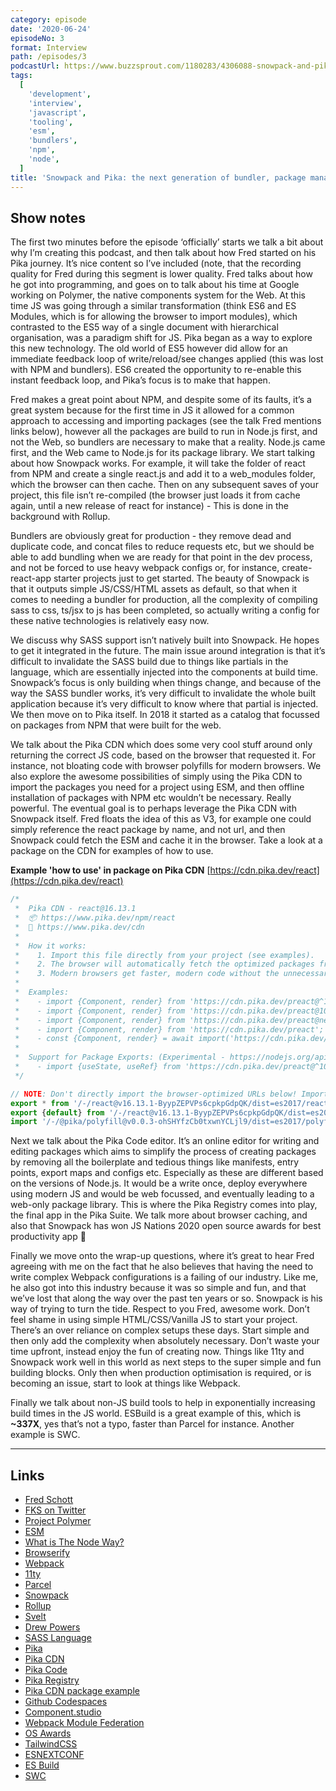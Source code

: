 ```yaml
---
category: episode
date: '2020-06-24'
episodeNo: 3
format: Interview
path: /episodes/3
podcastUrl: https://www.buzzsprout.com/1180283/4306088-snowpack-and-pika-the-next-generation-of-bundler-package-manager-and-cdn-for-the-modern-web-with-fred-k-schott.mp3
tags:
  [
    'development',
    'interview',
    'javascript',
    'tooling',
    'esm',
    'bundlers',
    'npm',
    'node',
  ]
title: 'Snowpack and Pika: the next generation of bundler, package manager and CDN for the modern Web with Fred K Schott'
---
```


## Show notes

The first two minutes before the episode ‘officially’ starts we talk a bit about why I’m creating this podcast, and then talk about how Fred started on his Pika journey. It’s nice content so I’ve included (note, that the recording quality for Fred during this segment is lower quality.
Fred talks about how he got into programming, and goes on to talk about his time at Google working on Polymer, the native components system for the Web. At this time JS was going through a similar transformation (think ES6 and ES Modules, which is for allowing the browser to import modules), which contrasted to the ES5 way of a single document with hierarchical organisation, was a paradigm shift for JS. Pika began as a way to explore this new technology. The old world of ES5 however did allow for an immediate feedback loop of write/reload/see changes applied (this was lost with NPM and bundlers). ES6 created the opportunity to re-enable this instant feedback loop, and Pika’s focus is to make that happen.

Fred makes a great point about NPM, and despite some of its faults, it’s a great system because for the first time in JS it allowed for a common approach to accessing and importing packages (see the talk Fred mentions links below), however all the packages are build to run in Node.js first, and not the Web, so bundlers are necessary to make that a reality. Node.js came first, and the Web came to Node.js for its package library.
We start talking about how Snowpack works. For example, it will take the folder of react from NPM and create a single react.js and add it to a web_modules folder, which the browser can then cache. Then on any subsequent saves of your project, this file isn’t re-compiled (the browser just loads it from cache again, until a new release of react for instance) - This is done in the background with Rollup.

Bundlers are obviously great for production - they remove dead and duplicate code, and concat files to reduce requests etc, but we should be able to add bundling when we are ready for that point in the dev process, and not be forced to use heavy webpack configs or, for instance, create-react-app starter projects just to get started.
The beauty of Snowpack is that it outputs simple JS/CSS/HTML assets as default, so that when it comes to needing a bundler for production, all the complexity of compiling sass to css, ts/jsx to js has been completed, so actually writing a config for these native technologies is relatively easy now.

We discuss why SASS support isn’t natively built into Snowpack. He hopes to get it integrated in the future. The main issue around integration is that it’s difficult to invalidate the SASS build due to things like partials in the language, which are essentially injected into the components at build time. Snowpack’s focus is only building when things change, and because of the way the SASS bundler works, it’s very difficult to invalidate the whole built application because it’s very difficult to know where that partial is injected.
We then move on to Pika itself. In 2018 it started as a catalog that focussed on packages from NPM that were built for the web.

We talk about the Pika CDN which does some very cool stuff around only returning the correct JS code, based on the browser that requested it. For instance, not bloating code with browser polyfills for modern browsers. We also explore the awesome possibilities of simply using the Pika CDN to import the packages you need for a project using ESM, and then offline installation of packages with NPM etc wouldn’t be necessary. Really powerful. The eventual goal is to perhaps leverage the Pika CDN with Snowpack itself. Fred floats the idea of this as V3, for example one could simply reference the react package by name, and not url, and then Snowpack could fetch the ESM and cache it in the browser. Take a look at a package on the CDN for examples of how to use.

**Example 'how to use' in package on Pika CDN**
[https://cdn.pika.dev/react](https://cdn.pika.dev/react)

```js
/*
 *  Pika CDN - react@16.13.1
 *  📦 https://www.pika.dev/npm/react
 *  💁 https://www.pika.dev/cdn
 *
 *  How it works:
 *    1. Import this file directly from your project (see examples).
 *    2. The browser will automatically fetch the optimized packages from the export statements below.
 *    3. Modern browsers get faster, modern code without the unnecessary transpilation & polyfills.
 *
 *  Examples:
 *    - import {Component, render} from 'https://cdn.pika.dev/preact@^10.0.0';
 *    - import {Component, render} from 'https://cdn.pika.dev/preact@10.0.2';
 *    - import {Component, render} from 'https://cdn.pika.dev/preact@next';
 *    - import {Component, render} from 'https://cdn.pika.dev/preact';
 *    - const {Component, render} = await import('https://cdn.pika.dev/preact@^10.0.0');
 *
 *  Support for Package Exports: (Experimental - https://nodejs.org/api/esm.html#esm_package_exports)
 *    - import {useState, useRef} from 'https://cdn.pika.dev/preact@^10.0.0/hooks';
 */

// NOTE: Don't directly import the browser-optimized URLs below! Import the current file/URL instead.
export * from '/-/react@v16.13.1-ByypZEPVPs6cpkpGdpQK/dist=es2017/react.js';
export {default} from '/-/react@v16.13.1-ByypZEPVPs6cpkpGdpQK/dist=es2017/react.js';
import '/-/@pika/polyfill@v0.0.3-ohSHYfzCb0txwnYCLjl9/dist=es2017/polyfill.js';
```

Next we talk about the Pika Code editor. It’s an online editor for writing and editing packages which aims to simplify the process of creating packages by removing all the boilerplate and tedious things like manifests, entry points, export maps and configs etc. Especially as these are different based on the versions of Node.js. It would be a write once, deploy everywhere using modern JS and would be web focussed, and eventually leading to a web-only package library. This is where the Pika Registry comes into play, the final app in the Pika Suite.
We talk more about browser caching, and also that Snowpack has won JS Nations 2020 open source awards for best productivity app 🎉

Finally we move onto the wrap-up questions, where it’s great to hear Fred agreeing with me on the fact that he also believes that having the need to write complex Webpack configurations is a failing of our industry. Like me, he also got into this industry because it was so simple and fun, and that we’ve lost that along the way over the past ten years or so. Snowpack is his way of trying to turn the tide. Respect to you Fred, awesome work.
Don’t feel shame in using simple HTML/CSS/Vanilla JS to start your project. There’s an over reliance on complex setups these days. Start simple and then only add the complexity when absolutely necessary. Don’t waste your time upfront, instead enjoy the fun of creating now. Things like 11ty and Snowpack work well in this world as next steps to the super simple and fun building blocks. Only then when production optimisation is required, or is becoming an issue, start to look at things like Webpack.

Finally we talk about non-JS build tools to help in exponentially increasing build times in the JS world. ESBuild is a great example of this, which is **~337X**, yes that’s not a typo, faster than Parcel for instance. Another example is SWC.

---

## Links

- [Fred Schott](https://fredkschott.com/)
- [FKS on Twitter](https://twitter.com/fredkschott)
- [Project Polymer](https://www.polymer-project.org/)
- [ESM](https://2ality.com/2014/09/es6-modules-final.html)
- [What is The Node Way?](https://fredkschott.com/post/2014/12/the-node-way/)
- [Browserify](http://browserify.org/)
- [Webpack](https://webpack.js.org/)
- [11ty](https://www.11ty.dev/)
- [Parcel](https://parceljs.org/)
- [Snowpack](https://www.snowpack.dev/)
- [Rollup](https://rollupjs.org/)
- [Svelt](https://svelte.dev/)
- [Drew Powers](https://blog.logrocket.com/snowpack-vs-webpack/)
- [SASS Language](https://sass-lang.com/)
- [Pika](https://www.pika.dev/)
- [Pika CDN](https://www.pika.dev/cdn)
- [Pika Code](https://www.pika.dev/code)
- [Pika Registry](https://www.pika.dev/registry)
- [Pika CDN package example](https://cdn.pika.dev/react)
- [Github Codespaces](https://github.com/features/codespaces/)
- [Component.studio](https://components.studio/)
- [Webpack Module Federation](https://webpack.js.org/concepts/module-federation/)
- [OS Awards](https://osawards.com/javascript/)
- [TailwindCSS](https://tailwindcss.com/)
- [ESNEXTCONF](https://www.esnextconf.com/)
- [ES Build](https://github.com/evanw/esbuild)
- [SWC](https://github.com/swc-project/swc)
